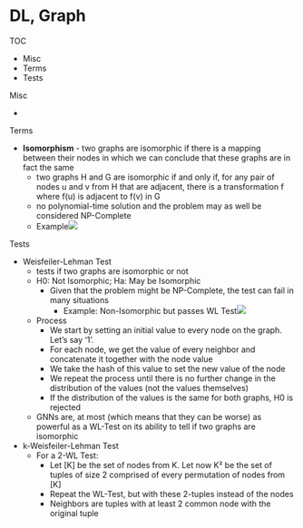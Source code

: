 # DL, Graph

TOC

* Misc
* Terms
* Tests



Misc

* 



Terms

* **Isomorphism** \- two graphs are isomorphic if there is a mapping between their nodes in which we can conclude that these graphs are in fact the same
	* two graphs H and G are isomorphic if and only if, for any pair of nodes u and v from H that are adjacent, there is a transformation f where f(u) is adjacent to f(v) in G
	* no polynomial-time solution and the problem may as well be considered NP-Complete
	* Example![](./_resources/DL,_Graph.resources/image.png)



Tests

* Weisfeiler-Lehman Test
	* tests if two graphs are isomorphic or not
	* H0: Not Isomorphic; Ha: May be Isomorphic
		* Given that the problem might be NP-Complete, the test can fail in many situations
			* Example: Non-Isomorphic but passes WL Test![](./_resources/DL,_Graph.resources/image.1.png)
	* Process
		* We start by setting an initial value to every node on the graph. Let’s say ‘1’.
		* For each node, we get the value of every neighbor and concatenate it together with the node value
		* We take the hash of this value to set the new value of the node
		* We repeat the process until there is no further change in the distribution of the values (not the values themselves)
		* If the distribution of the values is the same for both graphs, H0 is rejected
	* GNNs are, at most (which means that they can be worse) as powerful as a WL-Test on its ability to tell if two graphs are isomorphic
* k-Weisfeiler-Lehman Test
	* For a 2-WL Test:
		* Let \[K\] be the set of nodes from K. Let now K² be the set of tuples of size 2 comprised of every permutation of nodes from \[K\]
		* Repeat the WL-Test, but with these 2-tuples instead of the nodes
		* Neighbors are tuples with at least 2 common node with the original tuple






















